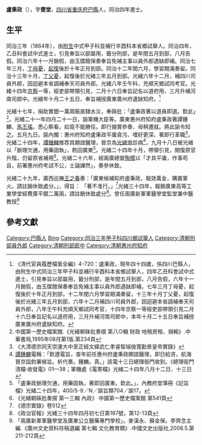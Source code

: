 '''盧秉政'''（{{bd|？年||？年||catIdx=L盧秉政}}），字'''燮堂'''，[[四川省|四川省]][[重庆府|重庆府]][[巴縣|巴縣]]人，同治四年進士。

== 生平 ==
同治三年（1864年），由[[附生|附生]]中式甲子科並補行辛酉科本省鄉試舉人。同治四年，乙丑科會試中式進士，引見奉旨以部屬用，籤分刑部，是年閏五月到部，八月告假。同治六年十一月銷假，由玉牒館保奏奉旨免補主事以員外郎遇缺即補。同治七年三月，[[丁母憂|丁母憂]]，[[起復|起復]]後於十年正月到部。同治十二年閏六月，學習期滿奏留。同治十三年十月，[[丁父憂|丁父憂]]，起復後於光緒三年五月到部。光緒六年十二月，補四川司員外郎，因迴避本省調補奉天司員外郎。光緒八年壬午科，充順天鄉試同考官。光緒十四年[[京察|京察]]一等，經吏部帶領引見，二月十六日奉旨記名以道府用，三月升補河南司郎中。光緒年十月二十五日，奉旨補授廣東廣州府遺缺知府。<ref>《清代官員履歷檔案全編》4-720：盧秉政，現年四十四歲，係四川巴縣人，由附生中式同治三年甲子科並補行辛酉科本省鄉試舉人，四年乙丑科會試中式進士，引見奉旨以部屬用，籤分刑部，是年閏五月到部，八月告假，六年十一月銷假，由玉牒館保奏奉旨免補主事以員外郎遇缺即補，七年三月丁母憂，起復後於十年正月到部，十二年閏六月學習期滿奏留，十三年十月丁父憂，起復後於光緒三年五月到部，六年十二月補四川司員外郎，因迴避本省調補奉天司員外郎，八年壬午科充順天鄉試同考官，十四年京察一等經吏部帶領引見二月十六日奉旨記名以道府用，三月升補河南司郎中，本年十月二十五日奉旨補授廣東廣州府遺缺知府。</ref>

光緒十七年，捐助實銀一萬兩賑直隸水災，奉硃批：「盧秉政著以道員即選。欽此」<ref>中國第一歷史檔案館.《光緒朝硃批奏摺 第八○輯 財政·地租房租、捐輸》.中華書局,1995年08月第1版.第234頁</ref>。光緒二十一年四月二十一日，諭軍機大臣等。廣東惠州府知府盧秉政著譚鍾麟、[[馬丕瑤|馬丕瑤]]。悉心察看，如竟不能勝任。即行據實參奏、毋稍遷就。將此諭令知之。五月九日。諭內閣：惠州府知府盧秉政平庸貪污、嗜好更深、著即行革職<ref>《大清德宗同天崇運大中至正經文緯武仁孝睿智端儉寬勤景皇帝實錄》</ref>。光緒二十四年，[[譚鍾麟|譚鍾麟]]推荐其頗諳醫理，晉京為[[光緒帝|光緒帝]]診病<ref>[[譚鍾麟|譚鍾麟]]電稱：「欽遵電旨，查年前任惠州府盧秉政頗諳醫理，即日給咨，航海晉京詣鈞署候旨。祈代奏。鍾麟。真。」該電十三日總理衙門收到。《總理衙門清檔·收發電》01—38；軍機處《電寄檔》光緒二十四年八月十二日、十三日</ref>，九月十八日被光緒以「脈理欠通，用藥固執」，飭回廣東<ref>「盧秉政脈理欠通，用藥固執，著即回廣東。欽此。」，內務府堂簿冊《記旨檔》光緒二十四年，400/5-9／N／諭旨類704／諭17。</ref>。光緒二十四年十月，帶領引見，開復原官升階，仍留原省補用<ref>《光緒朝硃批奏摺 第一三輯 內政》 中國第一歷史檔案館 第541頁</ref>。光緒二十六年，經兩廣總督[[陶模|陶模]]以「才具平庸，作事苟且，前署惠州府考試不公，士論譁然」，奏參休致。

光緒二十九年，廣西巡撫[[王之春|王之春]]奏：「廣東候補知府盧秉政，報效萬金，購置軍火。請註銷休致處分。」，得旨： 「著不准行。」<ref>《德宗實錄》卷512</ref>光緒三十四年，報銷廣東高等工業學堂經費庫平銀二萬兩，請註銷休致處分<ref>《政治官報》光緒三十四年四月初七日第187號，第12-13頁</ref>。曾任兩廣新軍軍醫學堂監堂兼中醫教授<ref>「兩廣新軍軍醫學堂及廣東公立醫藥專門學校」。麥漢永、蘇金保。李齊念主編.《廣州文史資料存稿選編 第七輯 文化教育類》.中國文史出版社,2008.5.第211-212頁</ref>

==參考文獻==
{{reflist}}

{{同治四年乙丑科殿試金榜}}

{{Authority control}}

{{DEFAULTSORT:Lu盧}}
[[Category:巴縣人|Category:巴縣人]]
[[Category:卢姓|Bing]]
[[Category:同治三年甲子科四川鄉試舉人|Category:同治三年甲子科四川鄉試舉人]]
[[Category:清朝刑部員外郎|Category:清朝刑部員外郎]]
[[Category:清朝刑部郎中|Category:清朝刑部郎中]]
[[Category:清朝惠州府知府|Category:清朝惠州府知府]]